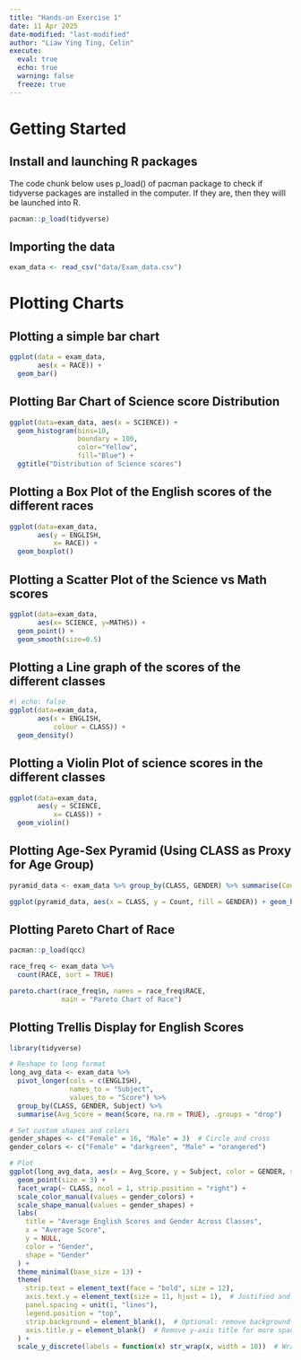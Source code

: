 ```yaml
---
title: "Hands-on Exercise 1"
date: 11 Apr 2025
date-modified: "last-modified"
author: "Liaw Ying Ting, Celin"
execute: 
  eval: true
  echo: true
  warning: false
  freeze: true
---
```


# Getting Started

## Install and launching R packages

The code chunk below uses p_load() of pacman package to check if tidyverse packages are installed in the computer. If they are, then they willl be launched into R.

```r
pacman::p_load(tidyverse)
```

## Importing the data

```r
exam_data <- read_csv("data/Exam_data.csv")
```

# Plotting Charts

## Plotting a simple bar chart

```r
ggplot(data = exam_data,
       aes(x = RACE)) +
  geom_bar()
```

## Plotting Bar Chart of Science score Distribution

```r
ggplot(data=exam_data, aes(x = SCIENCE)) +
  geom_histogram(bins=10, 
                 boundary = 100,
                 color="Yellow", 
                 fill="Blue") +
  ggtitle("Distribution of Science scores")
```

## Plotting a Box Plot of the English scores of the different races

```r
ggplot(data=exam_data, 
       aes(y = ENGLISH, 
           x= RACE)) +
  geom_boxplot()                     
```

## Plotting a Scatter Plot of the Science vs Math scores

```R
ggplot(data=exam_data, 
       aes(x= SCIENCE, y=MATHS)) +
  geom_point() +
  geom_smooth(size=0.5)
```

## Plotting a Line graph of the scores of the different classes

```R
#| echo: false
ggplot(data=exam_data, 
       aes(x = ENGLISH, 
           colour = CLASS)) +
  geom_density()
```

## Plotting a Violin Plot of science scores in the different classes

```R
ggplot(data=exam_data, 
       aes(y = SCIENCE, 
           x= CLASS)) +
  geom_violin()
```

## Plotting Age-Sex Pyramid (Using CLASS as Proxy for Age Group)

```R
pyramid_data <- exam_data %>% group_by(CLASS, GENDER) %>% summarise(Count = n(), .groups = "drop") %>% mutate(Count = ifelse(GENDER == "Male", -Count, Count))

ggplot(pyramid_data, aes(x = CLASS, y = Count, fill = GENDER)) + geom_bar(stat = "identity") + coord_flip() + labs(title = "Class-Gender Pyramid", x = "Class", y = "Number of Students") + theme_minimal()
```

## Plotting Pareto Chart of Race

```R
pacman::p_load(qcc)

race_freq <- exam_data %>%
  count(RACE, sort = TRUE)

pareto.chart(race_freq$n, names = race_freq$RACE,
             main = "Pareto Chart of Race")


```

## Plotting Trellis Display for English Scores

```R

library(tidyverse)

# Reshape to long format
long_avg_data <- exam_data %>%
  pivot_longer(cols = c(ENGLISH), 
               names_to = "Subject", 
               values_to = "Score") %>%
  group_by(CLASS, GENDER, Subject) %>%
  summarise(Avg_Score = mean(Score, na.rm = TRUE), .groups = "drop")

# Set custom shapes and colors
gender_shapes <- c("Female" = 16, "Male" = 3)  # Circle and cross
gender_colors <- c("Female" = "darkgreen", "Male" = "orangered")

# Plot
ggplot(long_avg_data, aes(x = Avg_Score, y = Subject, color = GENDER, shape = GENDER)) +
  geom_point(size = 3) +
  facet_wrap(~ CLASS, ncol = 1, strip.position = "right") +
  scale_color_manual(values = gender_colors) +
  scale_shape_manual(values = gender_shapes) +
  labs(
    title = "Average English Scores and Gender Across Classes",
    x = "Average Score",
    y = NULL,
    color = "Gender",
    shape = "Gender"
  ) +
  theme_minimal(base_size = 13) +
  theme(
    strip.text = element_text(face = "bold", size = 12),
    axis.text.y = element_text(size = 11, hjust = 1),  # Justified and consistent label styling
    panel.spacing = unit(1, "lines"),
    legend.position = "top",
    strip.background = element_blank(),  # Optional: remove background for facet labels
    axis.title.y = element_blank()  # Remove y-axis title for more space
  ) +
  scale_y_discrete(labels = function(x) str_wrap(x, width = 10))  # Wrap y-axis labels


```

